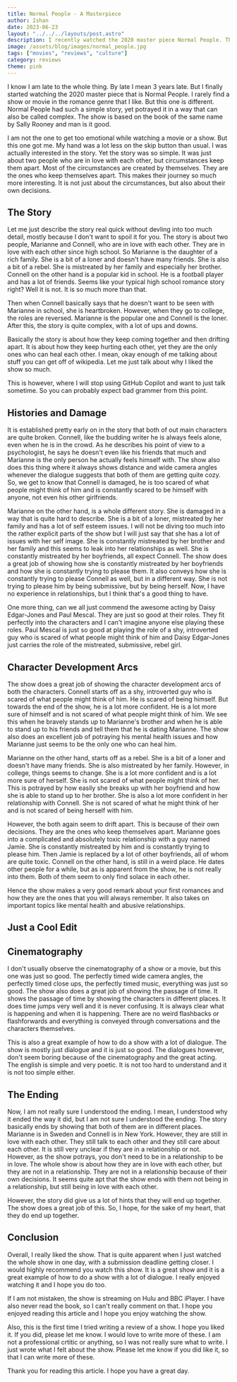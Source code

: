 ```yaml
---
title: Normal People - A Masterpiece
author: Ishan
date: 2023-06-23
layout: "../../../layouts/post.astro"
description: I recently watched the 2020 master piece Normal People. This is a small review of the show and why I liked it so much.
image: /assets/blog/images/normal_people.jpg
tags: ["movies", "reviews", "culture"]
category: reviews
theme: pink
---
```


I know I am late to the whole thing. By late I mean 3 years late.
But I finally started watching the 2020 master piece that is Normal People.
I rarely find a show or movie in the romance genre that I like. But this one is different.
Normal People had such a simple story, yet potrayed it in a way that can also be called complex.
The show is based on the book of the same name by Sally Rooney and man is it good.

I am not the one to get too emotional while watching a movie or a show. But this one got me.
My hand was a lot less on the skip button than usual. I was actually interested in the story.
Yet the story was so simple. It was just about two people who are in love with each other, but circumstances keep them apart.
Most of the circumstances are created by themselves. They are the ones who keep themselves apart.
This makes their journey so much more interesting. It is not just about the circumstances, but also about their own decisions.

## The Story

Let me just describe the story real quick without devling into too much detail, mostly because I don't want to spoil it for you.
The story is about two people, Marianne and Connell, who are in love with each other. They are in love with each other since high school.
So Marianne is the daughter of a rich family. She is a bit of a loner and doesn't have many friends. She is also a bit of a rebel.
She is mistreated by her family and especially her brother. Connell on the other hand is a popular kid in school. He is a football player and has a lot of friends.
Seems like your typical high school romance story right? Well it is not. It is so much more than that.

Then when Connell basically says that he doesn't want to be seen with Marianne in school, she is heartbroken.
However, when they go to college, the roles are reversed. Marianne is the popular one and Connell is the loner.
After this, the story is quite complex, with a lot of ups and downs.

Basically the story is about how they keep coming together and then drifting apart. It is about how they keep hurting each other, yet they are the only ones who can heal each other.
I mean, okay enough of me talking about stuff you can get off of wikipedia. Let me just talk about why I liked the show so much.

This is however, where I will stop using GitHub Copilot and want to just talk sometime. So you can probably expect bad grammer from this point.

## Histories and Damage

It is established pretty early on in the story that both of out main characters are quite broken.
Connell, like the budding writer he is always feels alone, even when he is in the crowd. As he describes his
point of view to a psychologist, he says he doesn't even like his friends that much and Marianne is the only person he 
actually feels himself with. The show also does this thing where it always shows distance and wide camera angles whenever the 
dialogue suggests that both of them are getting quite cozy.
So, we get to know that Connell is damaged, he is too scared of what people might think of him and is constantly scared to be himself
with anyone, not even his other girlfriends.

Marianne on the other hand, is a whole different story. She is damaged in a way that is quite hard to describe. She is a bit of a loner,
mistreated by her family and has a lot of self esteem issues.
I will not be diving too much into the rather explicit parts of the show but I will just say that she has a lot of issues with her self image.
She is constantly mistreated by her brother and her family and this seems to leak into her relationships as well. She is constantly mistreated by her boyfriends,
all expect Connell. The show does a great job of showing how she is constantly mistreated by her boyfriends and how she is constantly trying to please them.
It also conveys how she is constantly trying to please Connell as well, but in a different way. She is not trying to please him by being submissive, but by being herself.
Now, I have no experience in relationships, but I think that's a good thing to have.

One more thing, can we all just commend the awesome acting by Daisy Edgar-Jones and Paul Mescal. They are just so good at their roles.
They fit perfectly into the characters and I can't imagine anyone else playing these roles.
Paul Mescal is just so good at playing the role of a shy, introverted guy who is scared of what people might think of him and Daisy Edgar-Jones just 
carries the role of the mistreated, submissive, rebel girl.

## Character Development Arcs

The show does a great job of showing the character development arcs of both the characters.
Connell starts off as a shy, introverted guy who is scared of what people might think of him. He is scared of being himself.
But towards the end of the show, he is a lot more confident. He is a lot more sure of himself and is not scared of what people might think of him.
We see this when he bravely stands up to Marianne's brother and when he is able to stand up to his friends and tell them that he is dating Marianne.
The show also does an excellent job of potraying his mental health issues and how Marianne just seems to be the only one who can heal him.

Marianne on the other hand, starts off as a rebel. She is a bit of a loner and doesn't have many friends. She is also mistreated by her family.
However, in college, things seems to change. She is a lot more confident and is a lot more sure of herself. She is not scared of what people might think of her.
This is potrayed by how easily she breaks up with her boyfriend and how she is able to stand up to her brother. She is also a lot more confident in her relationship with Connell.
She is not scared of what he might think of her and is not scared of being herself with him.

However, the both again seem to drift apart. This is because of their own decisions. They are the ones who keep themselves apart.
Marianne goes into a complicated and absolutely toxic relationship with a guy named Jamie. She is constantly mistreated by him and is constantly trying to please him.
Then Jamie is replaced by a lot of other boyfriends, all of whom are quite toxic.
Connell on the other hand, is still in a weird place. He dates other people for a while, but as is apparent from the show, he is not really into them.
Both of them seem to only find solace in each other.

Hence the show makes a very good remark about your first romances and how they are the ones that you will always remember.
It also takes on important topics like mental health and abusive relationships.


## Just a Cool Edit
<YouTube id="DYFMK2ffFDg" client:load />

## Cinematography

I don't usually observe the cinematography of a show or a movie, but this one was just so good.
The perfectly timed wide camera angles, the perfectly timed close ups, the perfectly timed music, everything was just so good.
The show also does a great job of showing the passage of time. It shows the passage of time by showing the characters in different places.
It does time jumps very well and it is never confusing. It is always clear what is happening and when it is happening.
There are no weird flashbacks or flashforwards and everything is conveyed through conversations and the characters themselves.

This is also a great example of how to do a show with a lot of dialogue. The show is mostly just dialogue and it is just so good.
The dialogues however, don't seem boring because of the cinematography and the great acting.
The english is simple and very poetic. It is not too hard to understand and it is not too simple either.

## The Ending

Now, I am not really sure I understood the ending. I mean, I understood why it ended the way it did, but I am not sure I understood the ending.
The story basically ends by showing that both of them are in different places. Marianne is in Sweden and Connell is in New York.
However, they are still in love with each other. They still talk to each other and they still care about each other.
It is still very unclear if they are in a relationship or not. However, as the show potrays, you don't need to be in a relationship to be in love.
The whole show is about how they are in love with each other, but they are not in a relationship. They are not in a relationship because of their own decisions.
It seems quite apt that the show ends with them not being in a relationship, but still being in love with each other.

However, the story did give us a lot of hints that they will end up together. The show does a great job of this.
So, I hope, for the sake of my heart, that they do end up together.

## Conclusion

Overall, I really liked the show. That is quite apparent when I just watched the whole show in one day, with a submission deadline getting closer.
I would highly recommend you watch this show. It is a great show and it is a great example of how to do a show with a lot of dialogue.
I really enjoyed watching it and I hope you do too.

If I am not mistaken, the show is streaming on Hulu and BBC iPlayer. I have also never read the book, so I can't really comment on that.
I hope you enjoyed reading this article and I hope you enjoy watching the show.

Also, this is the first time I tried writing a review of a show. I hope you liked it. If you did, please let me know. I would love to write more of these.
I am not a professional crtitic or anything, so I was not really sure what to write. I just wrote what I felt about the show.
Please let me know if you did like it, so that I can write more of these.

Thank you for reading this article. I hope you have a great day.